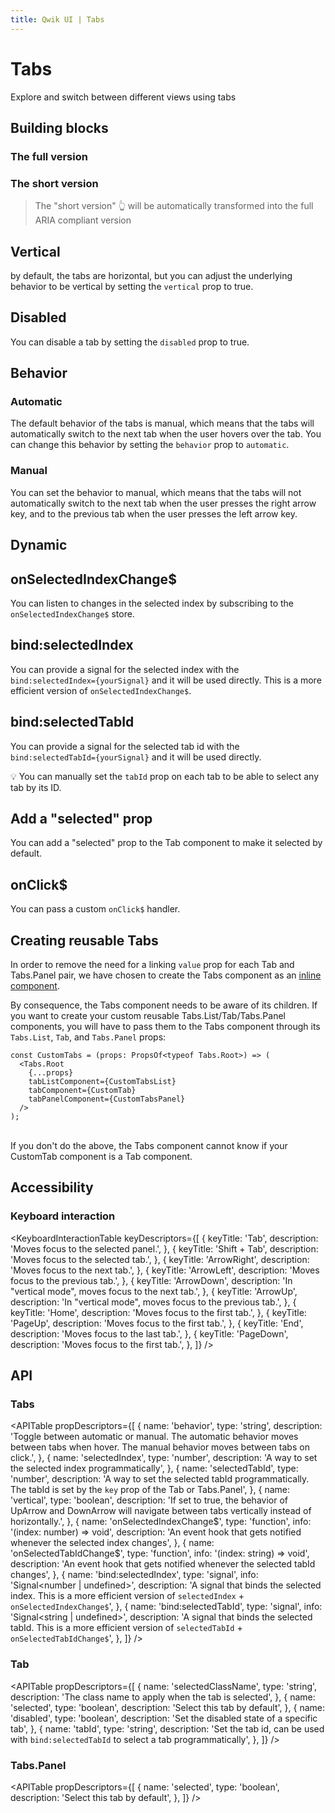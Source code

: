 ```yaml
---
title: Qwik UI | Tabs
---
```




<StatusBanner status={statusByComponent.headless.Tabs} />

# Tabs

Explore and switch between different views using tabs

<ShowcaseFirst />

## Building blocks

### The full version

<CodeSnippetLong />

### The short version

<CodeSnippetShort />

> The "short version" 👆 will be automatically transformed into the full ARIA compliant version

## Vertical

by default, the tabs are horizontal, but you can adjust the underlying behavior to be vertical by setting the `vertical` prop to true.

<ShowcaseVertical />

## Disabled

You can disable a tab by setting the `disabled` prop to true.

<ShowcaseDisabled />

## Behavior

### Automatic

The default behavior of the tabs is manual, which means that the tabs will automatically switch to the next tab when the user hovers over the tab. You can change this behavior by setting the `behavior` prop to `automatic`.

<ShowcaseAutomatic />

### Manual

You can set the behavior to manual, which means that the tabs will not automatically switch to the next tab when the user presses the right arrow key, and to the previous tab when the user presses the left arrow key.

<ShowcaseManual />

## Dynamic

<ShowcaseDynamic />

## onSelectedIndexChange$

You can listen to changes in the selected index by subscribing to the `onSelectedIndexChange$` store.

<ShowcaseOnSelectedIndexChange />

## bind:selectedIndex

You can provide a signal for the selected index with the `bind:selectedIndex={yourSignal}` and it will be used directly. This is a more efficient version of `onSelectedIndexChange$`.

## bind:selectedTabId

You can provide a signal for the selected tab id with the `bind:selectedTabId={yourSignal}`
and it will be used directly.

💡 You can manually set the `tabId` prop on each tab to be able to select any tab by its ID.

<ShowcaseSelectedTabId />

## Add a "selected" prop

You can add a "selected" prop to the Tab component to make it selected by default.

<ShowcaseSelectedProp />

## onClick$

You can pass a custom `onClick$` handler.

<ShowcaseOnClick />

## Creating reusable Tabs

In order to remove the need for a linking `value` prop for each Tab and Tabs.Panel pair, we have chosen to create the Tabs component as an [inline component](https://qwik.builder.io/docs/components/overview/#inline-components).

By consequence, the Tabs component needs to be aware of its children. If you want to create your custom reusable Tabs.List/Tab/Tabs.Panel components, you will have to pass them to the Tabs component through its `Tabs.List`, `Tab`, and `Tabs.Panel` props:

```tsx
const CustomTabs = (props: PropsOf<typeof Tabs.Root>) => (
  <Tabs.Root
    {...props}
    tabListComponent={CustomTabsList}
    tabComponent={CustomTab}
    tabPanelComponent={CustomTabsPanel}
  />
);
```

<br />

<Note status="warning">
  If you don't do the above, the Tabs component cannot know if your CustomTab component is
  a Tab component.
</Note>

<ShowcaseReusable />

## Accessibility

### Keyboard interaction

<KeyboardInteractionTable
  keyDescriptors={[
    {
      keyTitle: 'Tab',
      description: 'Moves focus to the selected panel.',
    },
    {
      keyTitle: 'Shift + Tab',
      description: 'Moves focus to the selected tab.',
    },
    {
      keyTitle: 'ArrowRight',
      description: 'Moves focus to the next tab.',
    },
    {
      keyTitle: 'ArrowLeft',
      description: 'Moves focus to the previous tab.',
    },
    {
      keyTitle: 'ArrowDown',
      description: 'In "vertical mode", moves focus to the next tab.',
    },
    {
      keyTitle: 'ArrowUp',
      description: 'In "vertical mode", moves focus to the previous tab.',
    },
    {
      keyTitle: 'Home',
      description: 'Moves focus to the first tab.',
    },
    {
      keyTitle: 'PageUp',
      description: 'Moves focus to the first tab.',
    },
    {
      keyTitle: 'End',
      description: 'Moves focus to the last tab.',
    },
    {
      keyTitle: 'PageDown',
      description: 'Moves focus to the first tab.',
    },
  ]}
/>

## API

### Tabs

<APITable
  propDescriptors={[
    {
      name: 'behavior',
      type: 'string',
      description:
        'Toggle between automatic or manual. The automatic behavior moves between tabs when hover. The manual behavior moves between tabs on click.',
    },
    {
      name: 'selectedIndex',
      type: 'number',
      description: 'A way to set the selected index programmatically',
    },
    {
      name: 'selectedTabId',
      type: 'number',
      description:
        'A way to set the selected tabId programmatically. The tabId is set by the `key` prop of the Tab or Tabs.Panel',
    },
    {
      name: 'vertical',
      type: 'boolean',
      description:
        'If set to true, the behavior of UpArrow and DownArrow will navigate between tabs vertically instead of horizontally.',
    },
    {
      name: 'onSelectedIndexChange$',
      type: 'function',
      info: '(index: number) => void',
      description: 'An event hook that gets notified whenever the selected index changes',
    },
    {
      name: 'onSelectedTabIdChange$',
      type: 'function',
      info: '(index: string) => void',
      description: 'An event hook that gets notified whenever the selected tabId changes',
    },
    {
      name: 'bind:selectedIndex',
      type: 'signal',
      info: 'Signal<number | undefined>',
      description:
        'A signal that binds the selected index. This is a more efficient version of `selectedIndex` + `onSelectedIndexChange$`',
    },
    {
      name: 'bind:selectedTabId',
      type: 'signal',
      info: 'Signal<string | undefined>',
      description:
        'A signal that binds the selected tabId. This is a more efficient version of `selectedTabId` + `onSelectedTabIdChange$`',
    },
  ]}
/>

### Tab

<APITable
  propDescriptors={[
    {
      name: 'selectedClassName',
      type: 'string',
      description: 'The class name to apply when the tab is selected',
    },
    {
      name: 'selected',
      type: 'boolean',
      description: 'Select this tab by default',
    },
    {
      name: 'disabled',
      type: 'boolean',
      description: 'Set the disabled state of a specific tab',
    },
    {
      name: 'tabId',
      type: 'string',
      description:
        'Set the tab id, can be used with `bind:selectedTabId` to select a tab programmatically',
    },
  ]}
/>

### Tabs.Panel

<APITable
  propDescriptors={[
    {
      name: 'selected',
      type: 'boolean',
      description: 'Select this tab by default',
    },
  ]}
/>
